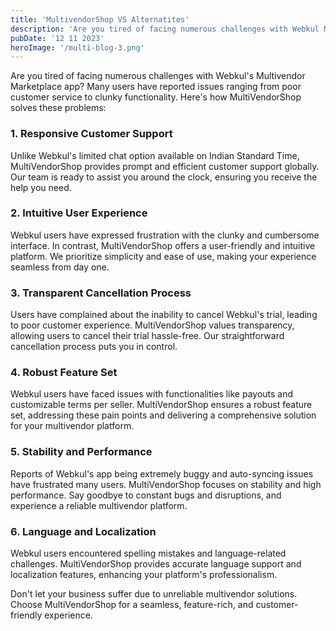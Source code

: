 ```yaml
---
title: 'MultivendorShop VS Alternatites'
description: 'Are you tired of facing numerous challenges with Webkul Multivendor Marketplace app? Many users have reported issues ranging from poor customer service to clunky functionality. Heres how MultiVendorShop solves these problems'
pubDate: '12 11 2023'
heroImage: '/multi-blog-3.png'
---
```


Are you tired of facing numerous challenges with Webkul's Multivendor Marketplace app? Many users have reported issues ranging from poor customer service to clunky functionality. Here's how MultiVendorShop solves these problems:

### 1. Responsive Customer Support
Unlike Webkul's limited chat option available on Indian Standard Time, MultiVendorShop provides prompt and efficient customer support globally. Our team is ready to assist you around the clock, ensuring you receive the help you need.

### 2. Intuitive User Experience
Webkul users have expressed frustration with the clunky and cumbersome interface. In contrast, MultiVendorShop offers a user-friendly and intuitive platform. We prioritize simplicity and ease of use, making your experience seamless from day one.

### 3. Transparent Cancellation Process
Users have complained about the inability to cancel Webkul's trial, leading to poor customer experience. MultiVendorShop values transparency, allowing users to cancel their trial hassle-free. Our straightforward cancellation process puts you in control.

### 4. Robust Feature Set
Webkul users have faced issues with functionalities like payouts and customizable terms per seller. MultiVendorShop ensures a robust feature set, addressing these pain points and delivering a comprehensive solution for your multivendor platform.

### 5. Stability and Performance
Reports of Webkul's app being extremely buggy and auto-syncing issues have frustrated many users. MultiVendorShop focuses on stability and high performance. Say goodbye to constant bugs and disruptions, and experience a reliable multivendor platform.

### 6. Language and Localization
Webkul users encountered spelling mistakes and language-related challenges. MultiVendorShop provides accurate language support and localization features, enhancing your platform's professionalism.

Don't let your business suffer due to unreliable multivendor solutions. Choose MultiVendorShop for a seamless, feature-rich, and customer-friendly experience.